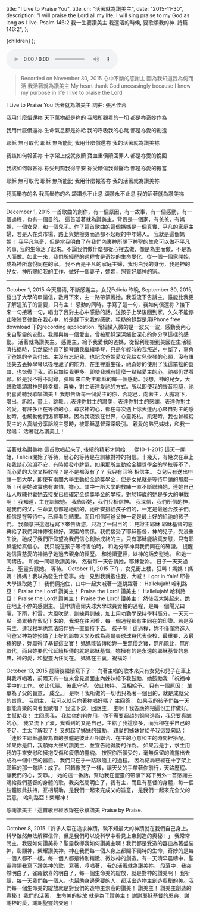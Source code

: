 
  title: "I Live to Praise You",
  title_cn: "活著就為讚美主",
  date: "2015-11-30",
  description:
    "I will praise the Lord all my life; I will sing praise to my God as long as I live. Psalm 146:2 我一生要讚美主.我還活的時候, 要歌頌我的神. 詩篇146:2",
};

  <MDXWrapper meta={meta}>{children}</MDXWrapper>
);

<audio controls src={Audio}></audio>

> Recorded on November 30, 2015
> 心中不斷的感謝主
> 因為我知道我為何而活
> 我活著就為讚美主
> My heart thank God unceasingly
> because I know my purpose in life
> I live to praise the Lord

I Live to Praise You
活著就為讚美主
詞曲: 張呂佳蓉

我用什麼償還祢
天下萬物都是祢的
我眼所觀看的一切
都是祢奇妙作為

我用什麼償還祢
生命氣息都是祢給
我的呼吸我的心跳
都是祢愛的創造

耶穌 無可取代
耶穌 無所能比
我用什麼償還祢
我的活著就為讚美祢

我該如何報答祢
十字架上成就救贖
寶血重價贖回罪人
都是祢愛的挽回

我該如何報答祢
祢受刑罰我得平安
祢受鞭傷我得醫治
都是祢愛的擔當

耶穌 無可取代
耶穌 無所能比
我用什麼報答祢
我的活著就為讚美祢

我高舉祢的名
我高舉祢的名
頌讚永不止息
頌讚永不止息
我的活著就為讚美祢

<hr/>
<p>
December 1, 2015
一首歌曲的創作，有一個原因，有一故事，有一個感動，有一個過程，也有一個目的。
這首活著就為讚美主，背景是一個家，有爸爸，有媽媽，一個女兒，和一個兒子。作了這首歌曲的這個媽媽是一個真實、平凡的家庭主婦，若是人在菜市場、路上與她擦身而過都不起眼的中年婦人。
我就是這個媽媽！
我平凡無奇，但是當我明白了在我們內裏神所賜下神聖的生命可以做不平凡的事, 我的生命活了起來。不論我們做什麼都從心𥚃去做，像是為主而做，不是為人而做。如此一來，我們所經歷的過程會是奇妙的生命變化，從一個一個家開始，成為神所喜悅同在的家。 我不再是平凡的家庭主婦，我明白我的身份，我是神的兒女，神所賜給我的工作，做好一個妻子，媽媽，照管好屬神的家。
</p>
<hr/>
<div style={{display: "flex", justifyContent: "space-between", alignItems: "center"}}>
<div >
<p>
​October 1, 2015
今天晨禱, 不斷感謝主，女兒Felicia 昨晚, September 30, 2015, 發出了大學的申請信，數月下來，主一路帶領著她。我淚流下告訴主，誰能比我更了解這孩子的需要，只有主！ 感動的同時，手寫了這一句，我如何償還祢？接下來一句接著一句，唱出了我對主心中感動的話。送孩子上學後回到家，久久不能停止陣陣音律動在我心中，於是錄下來我的感動。粗糙的録製是用iPhone free download 下的recording application. 而細緻入微的是一波又一波，感動我內心來自聖靈的安慰。我願與每一個愛主，曾被耶穌深深觸動深心的你分享這樣的感動。
活著就為讚美主。
感謝主，給予我愛我的爸媽，從智利剛搬到美國在生活經濟拮据時，仍然堅持買了鋼琴讓我繼續學琴，只是年輕時的我叛逆，中斷了，辜負了爸媽的辛苦付出。主沒有忘記我，也記念爸媽愛女兒給女兒學琴的心願，沒有讓我失去丟掉學琴以後埋藏了的能力。在主𥚃重生後，祂奇妙的使用了我這笨拙的器皿，也恢復了我，而且加給我更多。即使我就有這麼一點點愛主的心，祂都仍然看顧。於是我𣎴得不記錄，彈唱
來自對主耶穌的每一個感動。我想，神的兒女，大聲歌唱頌讚神是最幸福，喜樂，對主表達愛祂的方式。所以即使我的聲音粗糙，祂仍喜愛聽我歌唱讚美！
我想告訴每一個愛主的你，否認己，向著主，大膽寫下，唱出，訴說，畫上，跳舞. . .表達你對主的讚美，表達你對主的感謝，表達你對主的愛。有許多正在等待的心，尋求神的心，都在每次遇上你表達內心來自對主的感動時，也觸動他們渴慕耶穌。因為我流浪在世界，心靈乾枯，飢渴時，我也曾經從愛主的人真誠分享訴說主恩時，被耶穌基督深深吸引。
親愛的弟兄姊妹，和我一起唱：
活著就為讚美主！
</p>
<hr/>
<p>
​活著就為讚美祢
這首歌唱起來了, 後續的精彩才開始. . .
從10-1-2015 這天一開始，Felicia開始了等待，耐心的等待是在訓練對神的相信。十幾天，有幾次在車上和我談心流淚不安，有時候發小脾氣，如果那所主動給全額獎學金的學校等不了，而心愛的大學又拒收呢？是不是都沒有了？
我只有回答
相信主。
女兒只有送出申請一間大學，即使有兩間大學主動給全額獎學金，但是女兒就是等待申請的那麼一所！可是她確實也有害怕，擔心。其中一所大學的教練一直不斷聯絡她，連她自己私人教練也勸她去接受已經確定全額獎學金的學校。對於16歲的她是多大的爭戰啊！
我知道，主在訓練她。
我告訴她，我們只相信神。
我深信，我們所信的神，是我們的父，生命氣息都是祂給的，祂所安排給孩子們的，一定是最適合孩子們。相信是在等待中，已經看到結果。而且相信阿爸父神一定是最上好的給祂的孩子們。
我願意把這過程寫下來告訴您，只為了一個目的：
見證主耶穌
耶穌基督的恩典給了我們與神修復和好，親蜜的關係。我們接受了耶穌基督，神的兒子，受浸重生後，祂成了我們所仰望為我們信心創始成終的主。只有耶穌能給真安慰，只有耶穌能給真信心。
我只能在孩子等待害怕時，
和她分享神與我們同在的確證。
提醒她信實慈愛的神給予她過去親身的經歷。
和她讀聖經，以神的話安慰她。
和她一同禱告。
和她一同唱歌讚美神。
然後每一天告訴她，耶穌愛妳。
日子一天天過去。
聖靈安慰她。
等待。
October 11, 2015 下午，女兒衝上樓，狂叫！媽媽！媽媽！媽媽！我以為發生什麼事。她一見到我就抱住我，大喊！
I got in Yale!
耶魯大學錄取她了！
我們倆抱住，口中一起大喊著一邊跳躍著：
Hallelujah!
哈利路亞！
Praise the Lord!
讚美主！
Praise the Lord!
讚美主！
Hallelujah!
哈利路亞！
Praise the Lord!
讚美主！
Praise the Lord!
讚美主！
然後我大哭起來，跪在地上不停的感謝主。
這申請高爾夫球大學球員資格的過程，是每一個陽光曰曬，下雨，打雷，大風吹颳，訓練再訓練，加上用功勤學保持學科高分，一天天一點一滴累積存留記下來的，我現在往回看，每一個過程都有主同在的印證。若是沒有主，連我根本也無法陪伴她一直堅持下去。
孩子啊！這過程，妳不僅僅將進入阿爸父神為妳預備了上好的耶魯大學及成為高爾夫球球員代表學校，最重要，及最棒的是，妳贏得了基督這至寶！
媽媽能留傳給妳一生無價之寶，無所能比，無所取代，而且妳要代代延續相傳的就是耶穌基督。妳擁有的是永遠的耶穌基督的恩典，神的愛，和聖靈內住同在。
媽媽在主裏，祝福妳！
</p>
</div>
<div>
<p>
October 13, 2015 晨禱後繼續寫下了：
向著主唱的歌本來只有女兒和兒子在車上與我哼唱著，前兩天有一位未曾見過面主內姊妹給予我鼓勵，她鼓勵我
「祝福神手中的工作。
彼此代禱。
彼此守望。
彼此扶持。
互相給予。
只有一個原因：
單單為了父的旨意，
成全。」
是啊！我所做的一切也只為著一個目的，就是成就父的旨意。
我問主，
我可以就只向著祢唱好嗎？
主回答，
如果我的孩子們每一天都能喜樂的向著我歌唱？
我流下淚，回應主，
主啊！我答應祢把這份工作做好。主幫助我！
主回應我，
我給你的夠你用，你不需要超越的鋼琴造詣，我只要真誠的心。
我又流下了涙，我看到的又是自己，主給了我這麼多，而我卻在乎自己的不足。主太了解我了！
又想起了姊妹的鼓勵，
親愛的姊妹曾給予我這幾句話：
「連於主耶穌基督為首的肢體是彼此互相聯合、在主的心意和主的時間裡搭配。
如果你是口，我願妳大聲的讚美主、並宣告祂得勝的作為。
如果我是手，求主用我的手來安慰和擁抱受傷和疲憊的靈魂。
按照你所領受的，毫無保留的流露出去成為一個中空的器皿。
我們只在乎一路跟隨主的過程。
因為結局已經在十字架上耶穌的那一句話：成了。
回轉像孩子一樣，讓天父的手帶著你前行，天路歷程。
讓我們的心，安靜。」
她的這一番話，幫助我在聖靈的帶領下寫下另外一首感謝主賜給我們基督的身體的歌。我突然間明白了，我有主，而且有基督的身體，每一個肢體彼此扶持，互相幫助，是我們一起來完成父的旨意，
是我們一起來完全父的旨意，
哈利路亞！榮耀神！


感謝讚美主！這首歌已經收錄在永續讚美 Praise by Praise.

</p>
<hr/>
<p>
October 8, 2015
​「許多人常在追求神蹟，孰不知最大的神蹟就在我們自己身上。科學雖然無法解釋信仰，但是我們可以從科學中看見上帝創造的奧秘！」
我常常問主，我要如何讚美祢？聖靈教導我如何讚美主啊！我們都是受造的器皿為著盛裝神，彰顯神，榮耀讚美神。神在我們每一個人身上都賜下獨特的生命，奇妙的是每一個人都不一樣，每一個人都是特別精緻、微妙神的創造。有一天清早晨禱中，聖靈帶領我寫下讚美神的歌，寫著，哼唱著，
我的活著就為讚美祢，
段落中，我突然明白了，雀躍歡喜的明白了，每一個生命美的綻放，就是對神的讚美啊！
我祈禱，每一天我們每一個人，也幫助身邊需要的人，都活出造物主創造奧秘的美。我們每一個生命美的綻放就是對我們的造物主崇高的讚美！
讚美主！
讚美主創造的奧秘！
我們的活著，
生命美的綻放
就是為了讚美主！
謝謝耶穌基督的恩典，謝謝神的愛，謝謝聖靈的交通！
</p>
</div>
</div>

